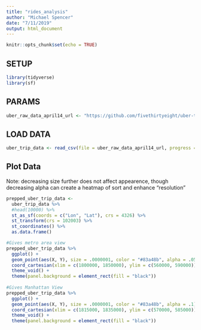 ```yaml
---
title: "rides_analysis"
author: "Michael Spencer"
date: "7/11/2019"
output: html_document
---
```


```r
knitr::opts_chunk$set(echo = TRUE)
```

## SETUP
```r
library(tidyverse)
library(sf)
```

## PARAMS
```r
uber_raw_data_april14_url <- "https://github.com/fivethirtyeight/uber-tlc-foil-response/raw/master/uber-trip-data/uber-raw-data-apr14.csv"
```

## LOAD DATA
```r
uber_trip_data <- read_csv(file = uber_raw_data_april14_url, progress = TRUE)
```

## Plot Data

Note: decreasing size further does not affect appearence, though decreasing alpha can create a heatmap of sort and enhance "resolution"
```r
prepped_uber_trip_data <-
  uber_trip_data %>% 
  #head(10000) %>% 
  st_as_sf(coords = c("Lon", "Lat"), crs = 4326) %>% 
  st_transform(crs = 102003) %>% 
  st_coordinates() %>% 
  as.data.frame()

#Gives metro area view
prepped_uber_trip_data %>% 
  ggplot() +
  geom_point(aes(X, Y), size = .0000001, color = "#83a48b", alpha = .05) +
  coord_cartesian(xlim = c(1800000, 1850000), ylim = c(560000, 590000)) +
  theme_void() +
  theme(panel.background = element_rect(fill = "black"))
  
#Gives Manhattan View
prepped_uber_trip_data %>% 
  ggplot() +
  geom_point(aes(X, Y), size = .0000001, color = "#83a48b", alpha = .1) +
  coord_cartesian(xlim = c(1815000, 1835000), ylim = c(570000, 585000)) +
  theme_void() +
  theme(panel.background = element_rect(fill = "black"))
```

